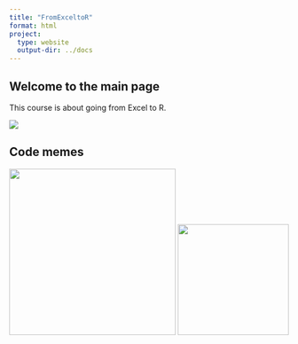 ```yaml
---
title: "FromExceltoR"
format: html
project:
  type: website
  output-dir: ../docs
---
```


## Welcome to the main page

This course is about going from Excel to R.

![](../Program.png)


## Code memes
![](images/god_knows.jpeg){width=300px}
![](images/dog_chatgpt.jpeg){height=200px}

